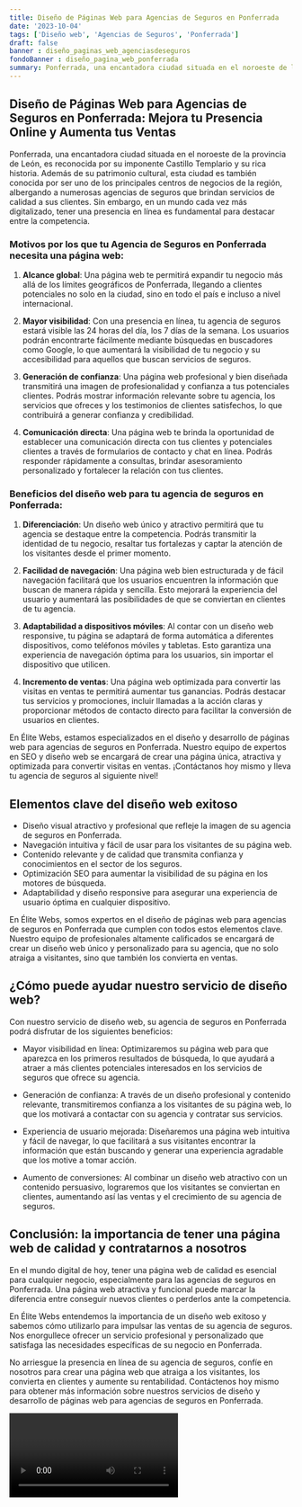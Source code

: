 ```yaml
---
title: Diseño de Páginas Web para Agencias de Seguros en Ponferrada
date: '2023-10-04'
tags: ['Diseño web', 'Agencias de Seguros', 'Ponferrada']
draft: false
banner : diseño_paginas_web_agenciasdeseguros
fondoBanner : diseño_pagina_web_ponferrada
summary: Ponferrada, una encantadora ciudad situada en el noroeste de la provincia de León, es reconocida por su imponente Castillo Templario y su rica historia. Además de su patrimonio cultural, esta ciudad es también conocida por ser uno de los principales centros de negocios de la región, albergando a numerosas agencias de seguros que brindan servicios de calidad a sus clientes. Sin embargo, en un mundo cada vez más digitalizado, tener una presencia en línea es fundamental para destacar entre la competencia.
---
```


## Diseño de Páginas Web para Agencias de Seguros en Ponferrada: Mejora tu Presencia Online y Aumenta tus Ventas

Ponferrada, una encantadora ciudad situada en el noroeste de la provincia de León, es reconocida por su imponente Castillo Templario y su rica historia. Además de su patrimonio cultural, esta ciudad es también conocida por ser uno de los principales centros de negocios de la región, albergando a numerosas agencias de seguros que brindan servicios de calidad a sus clientes. Sin embargo, en un mundo cada vez más digitalizado, tener una presencia en línea es fundamental para destacar entre la competencia.

### Motivos por los que tu Agencia de Seguros en Ponferrada necesita una página web:

1. **Alcance global**: Una página web te permitirá expandir tu negocio más allá de los límites geográficos de Ponferrada, llegando a clientes potenciales no solo en la ciudad, sino en todo el país e incluso a nivel internacional.

2. **Mayor visibilidad**: Con una presencia en línea, tu agencia de seguros estará visible las 24 horas del día, los 7 días de la semana. Los usuarios podrán encontrarte fácilmente mediante búsquedas en buscadores como Google, lo que aumentará la visibilidad de tu negocio y su accesibilidad para aquellos que buscan servicios de seguros.

3. **Generación de confianza**: Una página web profesional y bien diseñada transmitirá una imagen de profesionalidad y confianza a tus potenciales clientes. Podrás mostrar información relevante sobre tu agencia, los servicios que ofreces y los testimonios de clientes satisfechos, lo que contribuirá a generar confianza y credibilidad.

4. **Comunicación directa**: Una página web te brinda la oportunidad de establecer una comunicación directa con tus clientes y potenciales clientes a través de formularios de contacto y chat en línea. Podrás responder rápidamente a consultas, brindar asesoramiento personalizado y fortalecer la relación con tus clientes.

### Beneficios del diseño web para tu agencia de seguros en Ponferrada:

1. **Diferenciación**: Un diseño web único y atractivo permitirá que tu agencia se destaque entre la competencia. Podrás transmitir la identidad de tu negocio, resaltar tus fortalezas y captar la atención de los visitantes desde el primer momento.

2. **Facilidad de navegación**: Una página web bien estructurada y de fácil navegación facilitará que los usuarios encuentren la información que buscan de manera rápida y sencilla. Esto mejorará la experiencia del usuario y aumentará las posibilidades de que se conviertan en clientes de tu agencia.

3. **Adaptabilidad a dispositivos móviles**: Al contar con un diseño web responsive, tu página se adaptará de forma automática a diferentes dispositivos, como teléfonos móviles y tabletas. Esto garantiza una experiencia de navegación óptima para los usuarios, sin importar el dispositivo que utilicen.

4. **Incremento de ventas**: Una página web optimizada para convertir las visitas en ventas te permitirá aumentar tus ganancias. Podrás destacar tus servicios y promociones, incluir llamadas a la acción claras y proporcionar métodos de contacto directo para facilitar la conversión de usuarios en clientes.

En Élite Webs, estamos especializados en el diseño y desarrollo de páginas web para agencias de seguros en Ponferrada. Nuestro equipo de expertos en SEO y diseño web se encargará de crear una página única, atractiva y optimizada para convertir visitas en ventas. ¡Contáctanos hoy mismo y lleva tu agencia de seguros al siguiente nivel!

<GifSeo />

<Cta />

## Elementos clave del diseño web exitoso

- Diseño visual atractivo y profesional que refleje la imagen de su agencia de seguros en Ponferrada.
- Navegación intuitiva y fácil de usar para los visitantes de su página web.
- Contenido relevante y de calidad que transmita confianza y conocimientos en el sector de los seguros.
- Optimización SEO para aumentar la visibilidad de su página en los motores de búsqueda.
- Adaptabilidad y diseño responsive para asegurar una experiencia de usuario óptima en cualquier dispositivo.

En Élite Webs, somos expertos en el diseño de páginas web para agencias de seguros en Ponferrada que cumplen con todos estos elementos clave. Nuestro equipo de profesionales altamente calificados se encargará de crear un diseño web único y personalizado para su agencia, que no solo atraiga a visitantes, sino que también los convierta en ventas.

## ¿Cómo puede ayudar nuestro servicio de diseño web?

Con nuestro servicio de diseño web, su agencia de seguros en Ponferrada podrá disfrutar de los siguientes beneficios:

- Mayor visibilidad en línea: Optimizaremos su página web para que aparezca en los primeros resultados de búsqueda, lo que ayudará a atraer a más clientes potenciales interesados en los servicios de seguros que ofrece su agencia.

- Generación de confianza: A través de un diseño profesional y contenido relevante, transmitiremos confianza a los visitantes de su página web, lo que los motivará a contactar con su agencia y contratar sus servicios.

- Experiencia de usuario mejorada: Diseñaremos una página web intuitiva y fácil de navegar, lo que facilitará a sus visitantes encontrar la información que están buscando y generar una experiencia agradable que los motive a tomar acción.

- Aumento de conversiones: Al combinar un diseño web atractivo con un contenido persuasivo, lograremos que los visitantes se conviertan en clientes, aumentando así las ventas y el crecimiento de su agencia de seguros.

## Conclusión: la importancia de tener una página web de calidad y contratarnos a nosotros

En el mundo digital de hoy, tener una página web de calidad es esencial para cualquier negocio, especialmente para las agencias de seguros en Ponferrada. Una página web atractiva y funcional puede marcar la diferencia entre conseguir nuevos clientes o perderlos ante la competencia.

En Élite Webs entendemos la importancia de un diseño web exitoso y sabemos cómo utilizarlo para impulsar las ventas de su agencia de seguros. Nos enorgullece ofrecer un servicio profesional y personalizado que satisfaga las necesidades específicas de su negocio en Ponferrada.

No arriesgue la presencia en línea de su agencia de seguros, confíe en nosotros para crear una página web que atraiga a los visitantes, los convierta en clientes y aumente su rentabilidad. Contáctenos hoy mismo para obtener más información sobre nuestros servicios de diseño y desarrollo de páginas web para agencias de seguros en Ponferrada.

<Video />

<CtaBot job='Agencias de Seguros' city='Ponferrada'/>

<Gmaps query='Ponferrada+españa+maps' />